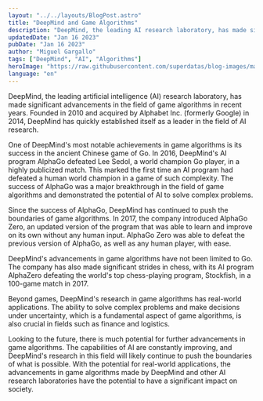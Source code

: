 ```yaml
---
layout: "../../layouts/BlogPost.astro"
title: "DeepMind and Game Algorithms"
description: "DeepMind, the leading AI research laboratory, has made significant advancements in game algorithms, most notably in the ancient Chinese game of Go. In this article, we will explore the history of DeepMind's involvement in game algorithms, as well as current research and future possibilities."
updatedDate: "Jan 16 2023"
pubDate: "Jan 16 2023"
author: "Miguel Gargallo"
tags: ["DeepMind", "AI", "Algorithms"]
heroImage: "https://raw.githubusercontent.com/superdatas/blog-images/main/ai-advancement-science.png"
language: "en"
---
```


DeepMind, the leading artificial intelligence (AI) research laboratory, has made significant advancements in the field of game algorithms in recent years. Founded in 2010 and acquired by Alphabet Inc. (formerly Google) in 2014, DeepMind has quickly established itself as a leader in the field of AI research.

One of DeepMind's most notable achievements in game algorithms is its success in the ancient Chinese game of Go. In 2016, DeepMind's AI program AlphaGo defeated Lee Sedol, a world champion Go player, in a highly publicized match. This marked the first time an AI program had defeated a human world champion in a game of such complexity. The success of AlphaGo was a major breakthrough in the field of game algorithms and demonstrated the potential of AI to solve complex problems.

Since the success of AlphaGo, DeepMind has continued to push the boundaries of game algorithms. In 2017, the company introduced AlphaGo Zero, an updated version of the program that was able to learn and improve on its own without any human input. AlphaGo Zero was able to defeat the previous version of AlphaGo, as well as any human player, with ease.

DeepMind's advancements in game algorithms have not been limited to Go. The company has also made significant strides in chess, with its AI program AlphaZero defeating the world's top chess-playing program, Stockfish, in a 100-game match in 2017.

Beyond games, DeepMind's research in game algorithms has real-world applications. The ability to solve complex problems and make decisions under uncertainty, which is a fundamental aspect of game algorithms, is also crucial in fields such as finance and logistics.

Looking to the future, there is much potential for further advancements in game algorithms. The capabilities of AI are constantly improving, and DeepMind's research in this field will likely continue to push the boundaries of what is possible. With the potential for real-world applications, the advancements in game algorithms made by DeepMind and other AI research laboratories have the potential to have a significant impact on society.
